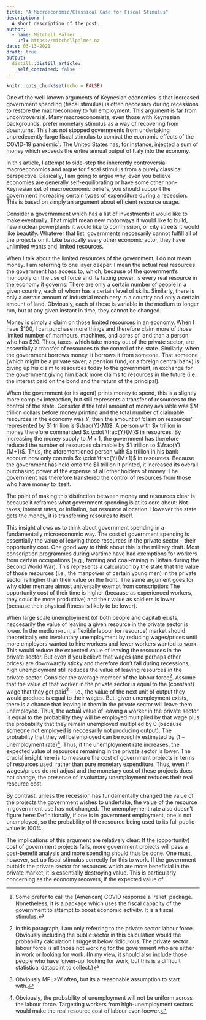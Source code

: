 ```yaml
---
title: "A Microeconomic/Classical Case for Fiscal Stimulus"
description: |
  A short description of the post.
author:
  - name: Mitchell Palmer
    url: https://mitchellpalmer.nz
date: 03-13-2021
draft: true
output:
  distill::distill_article:
    self_contained: false
---
```



```r
knitr::opts_chunk$set(echo = FALSE)
```

One of the well-known arguments of Keynesian economics is that increased government spending (fiscal stimulus) is often neccesary during recessions to restore the macroeconomy to full employment. This argument is far from uncontroversial. Many macroeconomists, even those with Keynesian backgrounds, prefer monetary stimulus as a way of recovering from downturns. This has not stopped governments from undertaking unpredecently-large fiscal stimulus to combat the economic effects of the COVID-19 pandemic^[Some prefer to call the (American) COVID response a 'relief' package. Nonetheless, it is a package which uses the fiscal capacity of the government to attempt to boost economic activity. It is a fiscal stimulus.]: The United States has, for instance, injected a sum of money which exceeds the entire annual output of Italy into the economy.

In this article, I attempt to side-step the inherently controversial macroeconomics and argue for fiscal stimulus from a purely classical perspective. Basically, I am going to argue why, even you believe economies are generally self-equilibrating or have some other non-Keynesian set of macroeconomic beliefs, you should support the government increasing certain types of expenditure during a recession. This is based on simply an argument about efficient resource usage.

Consider a governmment which has a list of investments it would like to make eventually. That might mean new motorways it would like to build, new nuclear powerplants it would like to commission, or city streets it would like beautify. Whatever that list, governments neccesarily cannot fulfill all of the projects on it. Like basically every other economic actor, they have unlimited wants and limited resources.

When I talk about the limited resources of the government, I do not mean money. I am referring to one layer deeper. I mean the actual real resources the government has access to, which, because of the government's monopoly on the use of force and its taxing power, is every real resource in the economy it governs. There are only a certain number of people in a given country, each of whom has a certain level of skills. Similarly, there is only a certain amount of industrial machinery in a country and only a certain amount of land. Obviously, each of these is variable in the medium to longer run, but at any given instant in time, they cannot be changed.

Money is simply a claim on those limited resources in an economy. When I have \$100, I can purchase more things and therefore claim more of those limited number of manhours, machines, and acres of land than a person who has \$20. Thus, taxes, which take money out of the private sector, are essentially a transfer of resources to the control of the state. Similarly, when the government borrows money, it borrows it from someone. That someone (which might be a private saver, a pension fund, or a foreign central bank) is giving up his claim to resources today to the government, in exchange for the government giving him back more claims to resources in the future (i.e., the interest paid on the bond and the return of the principal). 

When the government (or its agent) prints money to spend, this is a slightly more complex interaction, but still represents a transfer of resources to the control of the state. Consider if the total amount of money avaliable was \$$M$ trillion dollars before money printing and the total number of claimable resources in the economy was $Y$, then the amount of 'claim on resources' represented by \$1 trillion is $\frac{Y}{M}$. A person with \$$x$ trillion in money therefore commanded $x \cdot \frac{Y}{M}$ in resources. By increasing the money supply to $M + 1$, the government has therefore reduced the number of resources claimable by \$1 trillion to $\frac{Y}{M+1}$. Thus, the aforementioned person with \$$x$ trillion in his bank account now only controls $x \cdot \frac{Y}{M+1}$ in resources. Because the government has held onto the $1 trillion it printed, it increased its overall purchasing power at the expense of all other holders of money. The government has therefore transfered the control of resources from those who have money to itself.

The point of making this distinction between money and resources clear is because it reframes what government spending is at its core about: Not taxes, interest rates, or inflation, but resource allocation. However the state gets the money, it is transferring resoures to itself. 

This insight allows us to think about government spending in a fundamentally microeconomic way. The cost of government spending is essentially the value of leaving those resources in the private sector -- their opportunity cost. One good way to think about this is the military draft. Most conscription programmes during wartime have had exemptions for workers from certain occupations (e.g., farming and coal-mining in Britain during the Second World War). This represents a calculation by the state that the value of those resources (i.e., the manpower of certain young men) in the private sector is higher than their value on the front. The same argument goes for why older men are almost universally exempt from conscription: The opportunity cost of their time is higher (because as experienced workers, they could be more productive) and their value as soldiers is lower (because their physical fitness is likely to be lower).

When large scale unemployment (of both people and capital) exists, neccesarily the value of leaving a given resource in the private sector is lower. In the medium-run, a flexible labour (or resource) market should theoretically end involuntary unemployment by reducing wages/prices until more employers wanted to hire workers and fewer workers wanted to work. This would reduce the expected value of leaving the resources in the private sector. But even if you believe that wages (and perhaps other prices) are downwardly sticky and therefore don't fall during recessions, high unemployment still reduces the value of leaving resources in the private sector. Consider the average member of the labour force^[In this paragraph, I am only referring to the private sector labour force. Obviously including the public sector in this calculation would the probability calculation I suggest below ridiculous. The private sector labour force is all those not working for the government who are either in work or looking for work. (In my view, it should also include those people who have 'given-up' looking for work, but this is a difficult statistical datapoint to collect.)]. Assume that the value of that worker in the private sector is equal to the (constant) wage that they get paid^[Obviously MPL$\gt$W often, but its a reasonable assumption to start with.] -- i.e., the value of the next unit of output they would produce is equal to their wages. But, given unemployment exists, there is a chance that leaving in them in the private sector will leave them unemployed. Thus, the actual value of leaving a worker in the private sector is equal to the probability they will be employed multiplied by that wage plus the probability that they remain unemployed multiplied by 0 (because someone not employed is neccesarily not producing output). The probability that they will be employed can be roughly estimated by $(1-\text{unemployment rate})$^[Obviously, the probability of unemployment will not be uniform across the labour force. Targetting workers from high-unemployment sectors would make the real resource cost of labour even loewer.]. Thus, if the unemployment rate increases, the expected value of resources remaining in the private sector is lower. The crucial insight here is to measure the cost of government projects in terms of resources used, rather than pure monetary expenditure. Thus, even if wages/prices do not adjust and the monetary cost of these projects does not change, the presence of involuntary unemployment reduces their real resource cost.

By contrast, unless the recession has fundamentally changed the value of the projects the government wishes to undertake, the value of the resource in government use has not changed. The unemployment rate also doesn't figure here: Definitionally, if one is in government employment, one is not unemployed, so the probability of the resource being used to its full public value is 100%. 

The implications of this argument are relatively clear: If the (opportunity) cost of government projects falls, more government projects will pass a cost-benefit analysis and more spending should thus be done. 
One must, however, set up fiscal stimulus correctly for this to work. If the government outbids the private sector for resources which are more beneficial in the private market, it is essentially destroying value. This is particularly concerning as the economy recovers, if the expected value of








